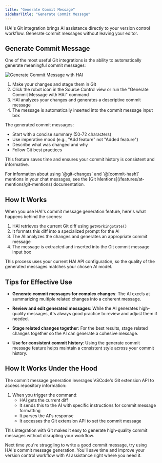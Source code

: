 ```yaml
---
title: "Generate Commit Message"
sidebarTitle: "Generate Commit Message"
---
```


HAI's Git integration brings AI assistance directly to your version control workflow. Generate commit messages without leaving your editor.

## Generate Commit Message

One of the most useful Git integrations is the ability to automatically generate meaningful commit messages:

<Frame>
	<img
		src="https://storage.googleapis.com/cline_public_images/docs/assets/generate-commit-message-with-cline.png"
		alt="Generate Commit Message with HAI"
	/>
</Frame>

1. Make your changes and stage them in Git
2. Click the robot icon in the Source Control view or run the "Generate Commit Message with HAI" command
3. HAI analyzes your changes and generates a descriptive commit message
4. The message is automatically inserted into the commit message input box

The generated commit messages:

- Start with a concise summary (50-72 characters)
- Use imperative mood (e.g., "Add feature" not "Added feature")
- Describe what was changed and why
- Follow Git best practices

This feature saves time and ensures your commit history is consistent and informative.

<Tip>
	For information about using `@git-changes` and `@[commit-hash]` mentions in your chat messages, see the [Git
	Mentions](/features/at-mentions/git-mentions) documentation.
</Tip>

## How It Works

When you use HAI's commit message generation feature, here's what happens behind the scenes:

1. HAI retrieves the current Git diff using `getWorkingState()`
2. It formats this diff into a specialized prompt for the AI
3. The AI analyzes the changes and generates an appropriate commit message
4. The message is extracted and inserted into the Git commit message input box

This process uses your current HAI API configuration, so the quality of the generated messages matches your chosen AI model.

## Tips for Effective Use

- **Generate commit messages for complex changes**: The AI excels at summarizing multiple related changes into a coherent message.

- **Review and edit generated messages**: While the AI generates high-quality messages, it's always good practice to review and adjust them if needed.

- **Stage related changes together**: For the best results, stage related changes together so the AI can generate a cohesive message.

- **Use for consistent commit history**: Using the generate commit message feature helps maintain a consistent style across your commit history.

## How It Works Under the Hood

The commit message generation leverages VSCode's Git extension API to access repository information:

1. When you trigger the command:
    - HAI gets the current diff
    - It sends this to the AI with specific instructions for commit message formatting
    - It parses the AI's response
    - It accesses the Git extension API to set the commit message

This integration with Git makes it easy to generate high-quality commit messages without disrupting your workflow.

Next time you're struggling to write a good commit message, try using HAI's commit message generation. You'll save time and improve your version control workflow with AI assistance right where you need it.
